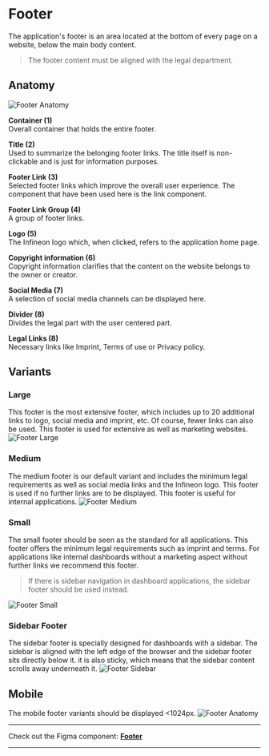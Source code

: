 

<Meta of={FooterStories} />


# Footer
The application's footer is an area located at the bottom of every page on a website, below the main body content.
> The footer content must be aligned with the legal department.

## Anatomy
<img src={FooterDefaultAnatomy} alt="Footer Anatomy" />


**Container (1)**\
Overall container that holds the entire footer.


**Title (2)**\
Used to summarize the belonging footer links. The title itself is non-clickable and is just for information purposes.


**Footer Link (3)**\
Selected footer links which improve the overall user experience. The component that have been used here is the link component.


**Footer Link Group (4)**\
A group of footer links.


**Logo (5)**\
The Infineon logo which, when clicked, refers to the application home page.


**Copyright information (6)**\
Copyright information clarifies that the content on the website belongs to the owner or creator.


**Social Media (7)**\
A selection of social media channels can be displayed here.


**Divider (8)**\
Divides the legal part with the user centered part.


**Legal Links (8)**\
Necessary links like Imprint, Terms of use or Privacy policy. 


## Variants

### Large
This footer is the most extensive footer, which includes up to 20 additional links to logo, social media and imprint, etc. Of course, fewer links can also be used. This footer is used for extensive as well as marketing websites.
<img src={FooterLarge} alt="Footer Large" />

### Medium
The medium footer is our default variant and includes the minimum legal requirements as well as social media links and the Infineon logo. This footer is used if no further links are to be displayed. This footer is useful for internal applications.
<img src={FooterMedium} alt="Footer Medium" />

### Small
The small footer should be seen as the standard for all applications. This footer offers the minimum legal requirements such as imprint and terms. For applications like internal dashboards without a marketing aspect without further links we recommend this footer.
> If there is sidebar navigation in dashboard applications, the sidebar footer should be used instead.

<img src={FooterSmall} alt="Footer Small" />

### Sidebar Footer
The sidebar footer is specially designed for dashboards with a sidebar. The sidebar is aligned with the left edge of the browser and the sidebar footer sits directly below it. it is also sticky, which means that the sidebar content scrolls away underneath it.
<img src={FooterSidebar} alt="Footer Sidebar" />

## Mobile
The mobile footer variants should be displayed <1024px.
<img src={FooterMobile} alt="Footer Anatomy" />


***
Check out the Figma component: **[Footer](https://www.figma.com/file/zPvPwPgb4EsYFXKC2nhzSG/Infineon-DDS-%7C-Main?type=design&node-id=16471-10482&mode=design&t=u8DM3Kg38GVrn9Ka-4)**
***